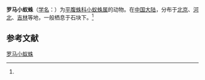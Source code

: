 {{Speciesbox
| name = 罗马小蚁蛛
| status = 
| status_system = 
| image = 
| genus = Micaria
| species = romana
| authority = (L.Koch, 1866)<ref name='id14383'>{{cite web| url =http://www.bioinfo.cn/db05/BjdwSpecies.php?action=view&id=14383| title =罗马小蚁蛛| work =《中国动物物种编目数据库》| publisher =中国科学院微生物研究所| author =中国科学院动物研究所| accessdate =2009-04-28| deadurl =yes| archiveurl =https://web.archive.org/web/20160305055718/http://www.bioinfo.cn/db05/BjdwSpecies.php?action=view&id=14383| archivedate =2016-03-05}}</ref>
}}

'''罗马小蚁蛛'''（[[学名|学名]]：{{lang|la|''Micaria romana''}}）为[[平腹蛛科|平腹蛛科]][[小蚁蛛属|小蚁蛛属]]的动物。在[[中国大陆|中国大陆]]，分布于[[北京|北京]]、[[河北|河北]]、[[吉林|吉林]]等地，一般栖息于石块下。<ref name='id14383'/>

== 参考文献 ==
{{reflist}}

{{Wikispecies|Micaria romana}}
{{Taxonbar|from=Q1861384}}

[[Category:小蚁蛛属|罗马小蚁蛛]]


{{蜘蛛小作品}}